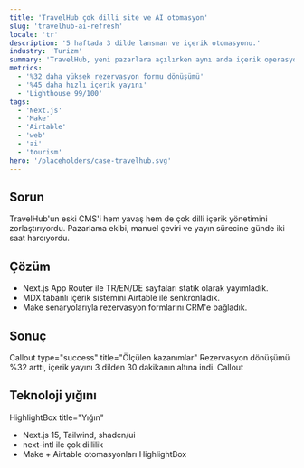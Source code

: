 ```yaml
---
title: 'TravelHub çok dilli site ve AI otomasyon'
slug: 'travelhub-ai-refresh'
locale: 'tr'
description: '5 haftada 3 dilde lansman ve içerik otomasyonu.'
industry: 'Turizm'
summary: 'TravelHub, yeni pazarlara açılırken aynı anda içerik operasyonunu otomatikleştirmek istedi.'
metrics:
  - '%32 daha yüksek rezervasyon formu dönüşümü'
  - '%45 daha hızlı içerik yayını'
  - 'Lighthouse 99/100'
tags:
  - 'Next.js'
  - 'Make'
  - 'Airtable'
  - 'web'
  - 'ai'
  - 'tourism'
hero: '/placeholders/case-travelhub.svg'
---
```


## Sorun

TravelHub'un eski CMS'i hem yavaş hem de çok dilli içerik yönetimini zorlaştırıyordu. Pazarlama ekibi, manuel çeviri ve yayın sürecine günde iki saat harcıyordu.

## Çözüm

- Next.js App Router ile TR/EN/DE sayfaları statik olarak yayımladık.
- MDX tabanlı içerik sistemini Airtable ile senkronladık.
- Make senaryolarıyla rezervasyon formlarını CRM'e bağladık.

## Sonuç

Callout type="success" title="Ölçülen kazanımlar"
Rezervasyon dönüşümü %32 arttı, içerik yayını 3 dilden 30 dakikanın altına indi.
Callout

## Teknoloji yığını

HighlightBox title="Yığın"

- Next.js 15, Tailwind, shadcn/ui
- next-intl ile çok dillilik
- Make + Airtable otomasyonları
  HighlightBox
